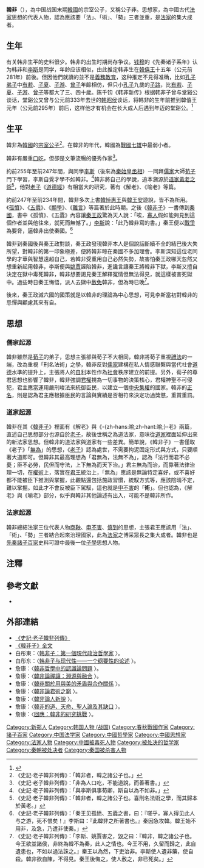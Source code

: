 {{主條目消歧義|本條目介紹的是法家人物韓非。關於韓非的著作，請見《[[韓非子|韓非子]]》。}}
{{Infobox Philosopher
|region           = 中國哲學
|era              = [[戰國時期|戰國時期]]
|color            = lightsteelblue
|image_name       = Portrait of Han Fei.jpg
|image_size       = 235px
|image_caption    = 后世绘制的韩非肖像
|name             = 韓非
|birth_date       = 公元前280年（[[韓釐王|韓釐王]]十六年）
|birth_place      = [[韩国_(战国)|韩国]]
|death_date       = 公元前233年（[[秦王政|秦王政]]十四年）
|death_place      = [[秦国|秦国]]
|school_tradition = [[法家|法家]]
|main_interests   = [[政治學|政治學]]
|influences       = [[商鞅|商鞅]]、[[申不害|申不害]]、[[慎到|慎到]]、[[李悝|李悝]]、[[老子|老子]]、[[荀子|荀子]]
|signature        = 
|box_width        = 20em
}}
{{法家}}
'''韓非'''（{{bd|約前281年||前233年||catIdx=H}}），為中国战国末期[[韓國_(戰國)|韓國]]的宗室公子，又稱公子非。思想家，為中國古代[[法家|法家]]思想的代表人物，認為應該要「法」、「術」、「勢」三者並重，是[[法家|法家]]的集大成者。

== 生年 ==
有关韩非生平的史料很少。韩非的出生时期尚存争议。[[钱穆|钱穆]]的《先秦诸子系年》认为韩非和[[李斯|李斯]]是同学，年龄应该相似，由此推定韩非生在[[韓僖王|韓僖王]]十五年（公元前<math>281</math>年）前後。但因他們就讀的並不是[[義務教育|義務教育]]，这种推定不見得准确，比如[[孔子弟子|孔子弟子]]中[[有若|有若]]、[[子夏|子夏]]、[[子游|子游]]、[[曾子|曾子]]年齡相仿，但只小[[孔子|孔子]]九歲的[[子路|子路]]，比[[有若|有若]]、[[子夏|子夏]]、[[子游|子游]]、[[曾子|曾子]]等都大了三、四十歲。陈千钧《韩非新传》根据韩非子曾与堂谿公谈话，堂谿公又曾与公元前<math>333</math>年去世的[[韩昭侯|韩昭侯]]谈话，将韩非的生年前推到韓僖王元年（公元前<math>295</math>年）前后，这样他才有机会在长大成人后遇到年迈的堂谿公。<ref>{{cite book |author1=张觉 |title=韩非子考论 |date=2012 |publisher=知识产权出版社 |location=北京 |page=2}}</ref>

== 生平 ==
韓非為[[韓國_(戰國)|韓國]]的[[宗室|宗室]][[公子|公子]]<ref>《史記·老子韓非列傳》：「韓非者，韓之諸公子也。」</ref>。在韓非的年代，韓國為[[戰國七雄|戰國七雄]]中最弱小者。

韓非有嚴重[[口吃|口吃]]，但卻是文筆流暢的優秀作家<ref>《史記·老子韓非列傳》：「非為人口吃，不能道說，而善著書。」</ref>。

約前255年至前247年間，與同學[[李斯|李斯]]（後來為[[秦始皇|秦始皇]][[丞相|丞相]]）一同拜[[儒家|儒家]]大師[[荀子|荀子]]門下學習，李斯自覺才學不如韓非。<ref>《史記·老子韓非列傳》：「與李斯俱事荀卿，斯自以為不如非。」</ref>韓非將自己的學說，追本溯源於[[道家|道家]][[黃老治術|黃老之術]]<ref>《史記·老子韓非列傳》：「韓非者，韓之諸公子也。喜刑名法術之學，而其歸本於黃老。」</ref>，他對[[老子|老子]]《[[道德經|道德經]]》有相當大的研究，著有《解老》、《喻老》等篇。

約前247年至前234年間，韓非多次上書[[韓悼惠王|韓悼惠王]]與[[韓王安|韓王安]]遊說，皆不為所用。《[[孤憤|孤憤]]》、《[[五蠹|五蠹]]》{{Notetag|{{標音|字=蠹|拼音=dù|注音=ㄉㄨˋ}}}}、《[[顯學|顯學]]》、《[[難言|難言]]》等篇著於此時期。之後《[[韓非子|韓非子]]》一書傳到[[秦國|秦國]]，書中《孤憤》、《五蠹》內容讓[[秦王政|秦王政]]驚為天人說：「唉，[[寡人|寡人]]假如能夠見到這個作者並與他往來，就死而無憾了。」[[李斯|李斯]]說：「此乃韓非寫的書。」秦王便以[[戰爭|戰爭]]為要脅，逼韓非出使秦國。<ref>《史記·老子韓非列傳》：「秦王见孤愤、五蠹之書，曰：『嗟乎，寡人得见此人与之游，死不恨矣！』李斯曰：『此韓非之所著書也。』秦因急攻韓。韓王始不用非，及急，乃遣非使秦。」</ref>

韓非到秦國後與秦王政對談，秦王政發現韓非本人是個說話斷續不全的結巴後大失所望，對韓非的第一印象極差，便將韓非晾在秦國不多加理會。李斯深知這位老同學的才華與智慧遠超自己，若韓非受重用自己必然失勢，故害怕秦王政哪天忽然又想重新起用韓非，李斯便與[[姚賈|姚賈]]誣陷韓非，進讒言讓秦王將韓非下獄，李斯又擅自決定在獄中毒死韓非，韓非想要謁見秦王解釋冤情但無法得見，就這樣被害死獄中。過些時日秦王悔悟，派人去獄中[[赦免|赦免]]韓非，但為時已晚<ref>《史記·老子韓非列傳》：「李斯、姚賈害之，毀之曰：『韓非，韓之諸公子也。今王欲並諸侯，非終為韓不為秦，此人之情也。今王不用，久留而歸之，此自遺患也，不如以過法誅之。』秦王以為然，下吏治非。李斯使人遺非藥，使自殺。韓非欲自陳，不得見。秦王後悔之，使人赦之，非已死矣。」</ref>。

後來，秦王政滅六國的國策就是以韓非的理論為中心思想，可見李斯當初對韓非的忌憚與顧慮其來有自。{{cn}}

== 思想 ==
=== 儒家起源 ===
韓非雖然是[[荀子|荀子]]的弟子，思想主張卻與荀子不大相同，韓非將荀子重視[[禮法|禮法]]的一端，改為重視「刑名法術」之學，韓非反對[[儒家|儒家]]建構在私人情感聯繫與當代社會[[道德|道德]]水準的提升上，主張將人的[[自利|自利]]本性作為[[社會|社會]]秩序建立的前提。另外，荀子的尊君思想也影響了韓非，韓非強調[[君權|君權]]視為一切事物的決策核心，君權神聖不可侵犯，君主應當運用嚴刑峻法來統御臣民，以建立一個[[中央集權|中央集權]]的國家。韓非的[[正名|正名]]，則是認為君主應根據臣民的言論與實績是否相符來決定功過獎懲，重賞重罰。

=== 道家起源 ===
韓非在其《[[韓非子|韓非子]]》裡面有《解老》與《-{zh-hans:喻;zh-hant:喻;}-老》兩篇，直述自己思想部分也源自於[[老子|老子]]，故後世稱之為道法家，意味從[[道家|道家]]裡面延伸出來的新法家思想。但韓非的道法家與道家有一些差異。簡單說，《韓非子》一書僅取《老子》「[[无为_(道家)|無為]]」的思想，《[[道德經|老子]]》認為處世，不需要拘泥固定形式與方式，只要順著大道即可。但韓非其最高理想為「君無為，法無不為」，認為「法行而君不必憂；臣不必勞，民但而守法，上下無為而天下治。」君主無為而治，而靠著法律治理一切，在[[權術|權術]]上，落實在[[君王|君王]]統治上，「無為」應該是無論特定喜好，或不喜好都不能被臣下推測與掌握，此觀點還包括施政習慣，統馭方式等，應該陰晴不定，難以掌握。如此才不會反被臣下駕馭，這也就是[[申不害|申不害]]的「'''術'''」。但也{{who|有部分學者}}認為，《解老》與《喻老》部分，似乎與韓非其他論述有出入，可能不是韓非所作。

=== 法家起源 ===
韓非總結法家三位代表人物[[商鞅|商鞅]]、[[申不害|申不害]]、[[慎到|慎到]]的思想，主張君王應該用「法」、「術」、「勢」三者結合起來治理國家，此為[[法家|法家]]之博采眾長之集大成者。韓非也是[[先秦|先秦]][[諸子百家|諸子百家]]史料可證中最後一位[[子學|子學]]思想人物。

==注釋==
{{Notefoot}}

== 參考文獻 ==
{{wikisource-author}}
{{wikisource|史記/卷063|史記·老子韓非列傳}}
{{wikisource|韓非子}}
<div class="references-small">
<references />
* {{cite book|author=李憲堂|title=《大家精要·韓非子》|year=2009年}}
</div>

== 外部連結 ==
* [http://www.guoxue.com/shibu/24shi/shiji/sj_063.htm 《史記‧老子韓非列傳》] {{Wayback|url=http://www.guoxue.com/shibu/24shi/shiji/sj_063.htm |date=20210419120158 }}
* [http://ctext.org/hanfeizi/zh 《韓非子》全文] {{Wayback|url=http://ctext.org/hanfeizi/zh |date=20210506053306 }}
* 白彤東：〈[http://m.cssn.cn/zhx/zx_zz/201602/W020160205539191997516.pdf 韩非子：第一個現代政治哲學家] {{Wayback|url=http://m.cssn.cn/zhx/zx_zz/201602/W020160205539191997516.pdf |date=20210310072843 }}〉。
* 白彤东：〈[http://www.nssd.org/articles/article_read.aspx?id=39273082 韩非子与现代性——一个纲要性的论述] {{Wayback|url=http://www.nssd.org/articles/article_read.aspx?id=39273082 |date=20200412003519 }}〉。
* 詹康：〈[http://www3.nccu.edu.tw/~kangchan/publications/Epistemological_Issues_in_the_Philosophy_of_Han_Fei.pdf 韓非哲學中的認識論問題] {{Wayback|url=http://www3.nccu.edu.tw/~kangchan/publications/Epistemological_Issues_in_the_Philosophy_of_Han_Fei.pdf |date=20190123055609 }}〉。
* 詹康：〈[http://www3.nccu.edu.tw/~kangchan/publications/Han_Fei_abdication.pdf 韓非論禪讓：淵源與融合] {{Wayback|url=http://www3.nccu.edu.tw/~kangchan/publications/Han_Fei_abdication.pdf |date=20180122125602 }}〉。
* 詹康：〈[http://www3.nccu.edu.tw/~kangchan/publications/Han_Fei_utility_beauty.pdf 韓非關於用與美的矛盾與合作關係] {{Wayback|url=http://www3.nccu.edu.tw/~kangchan/publications/Han_Fei_utility_beauty.pdf |date=20180122125713 }}〉。
* 詹康：〈[http://www3.nccu.edu.tw/~kangchan/publications/Han_Fei_methods.pdf 韓非論君術之窮] {{Wayback|url=http://www3.nccu.edu.tw/~kangchan/publications/Han_Fei_methods.pdf |date=20180122125427 }}〉。
* 詹康：〈[http://www3.nccu.edu.tw/~kangchan/publications/Han_Fei_personhood.pdf 韓非論人新說] {{Wayback|url=http://www3.nccu.edu.tw/~kangchan/publications/Han_Fei_personhood.pdf |date=20180122125655 }}〉。
* 詹康：〈[http://ccs.ncl.edu.tw/Chinese_studies_22_2/155-188.pdf 韓非的道、天命、聖人論及其缺口] {{Wayback|url=http://ccs.ncl.edu.tw/Chinese_studies_22_2/155-188.pdf |date=20090509085825 }}〉。
* 詹康：〈[http://www3.nccu.edu.tw/~kangchan/publications/Response_to_Zhu.pdf 回應：韓非的研究挑戰] {{Wayback|url=http://www3.nccu.edu.tw/~kangchan/publications/Response_to_Zhu.pdf |date=20180122125058 }}〉。

{{Authority control}}
{{DEFAULTSORT:Han韩}}
[[Category:新郑人|Category:新郑人]]
[[Category:韩国人物_(战国)|Category:韩国人物 (战国)]]
[[Category:春秋戰國作家|Category:春秋戰國作家]]
[[Category:諸子百家|Category:諸子百家]]
[[Category:中国法学家|Category:中国法学家]]
[[Category:中國哲學家|Category:中國哲學家]]
[[Category:中國思想家|Category:中國思想家]]
[[Category:法家人物|Category:法家人物]]
[[Category:中國被毒死人物|Category:中國被毒死人物]]
[[Category:被处决的哲学家|Category:被处决的哲学家]]
[[Category:秦朝被处决者|Category:秦朝被处决者]]
[[Category:秦国被杀害人物|Category:秦国被杀害人物]]